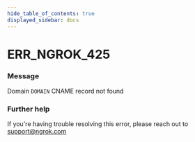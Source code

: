 ```yaml
---
hide_table_of_contents: true
displayed_sidebar: docs
---
```



# ERR_NGROK_425

### Message

Domain `DOMAIN` CNAME record not found

<ErrorDetails error="err_ngrok_425" />

### Further help

If you're having trouble resolving this error, please reach out to [support@ngrok.com](mailto:support@ngrok.com?subject=Help%20with%20ERR_NGROK_425)
